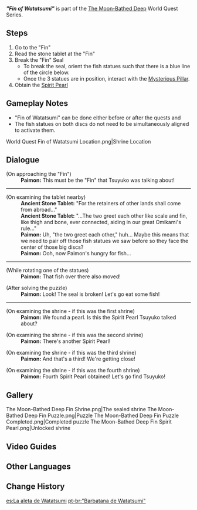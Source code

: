 {{Quest Infobox
|id            = 72147
|type          = World
|image         = World Quest Fin of Watatsumi.png
|chapter       = The Moon-Bathed Deep
|region        = Inazuma
|area          = Watatsumi Island
|startLocation = [[Watatsumi Island]], [[Inazuma]]
|prev          = The Moon-Bathed Deep (Quest)
|next          = "Heart of Watatsumi"
|concurrent    = "Eye of Watatsumi"
|concurrent2   = "Fang of Watatsumi"
|concurrent3   = "Tail of Watatsumi"
|characters    = Paimon; Traveler
|rewards       = Adventure EXP*200;Primogem*30;Hero's Wit*2;Mora*15,000
}}
'''''"Fin of Watatsumi"''''' is part of the [[The Moon-Bathed Deep]] World Quest Series.

==Steps==
# Go to the "Fin"
# Read the stone tablet at the "Fin"
# Break the "Fin" Seal
#* To break the seal, orient the fish statues such that there is a blue line of the circle below.
#* Once the 3 statues are in position, interact with the [[Mysterious Pillar]].
# Obtain the [[Spirit Pearl]]

==Gameplay Notes==
* "Fin of Watatsumi" can be done either before or after the quests {{LL|"Eye of Watatsumi"|,}} {{LL|"Fang of Watatsumi"|,}} and {{LL|"Tail of Watatsumi"|.}}
* The fish statues on both discs do not need to be simultaneously aligned to activate them.
<gallery>
World Quest Fin of Watatsumi Location.png|Shrine Location
</gallery>

==Dialogue==
{{Quest Description|You must first break the five seals on Watatsumi Island if you wish to enter Enkanomiya.}}
{{Dialogue Start}}
;(On approaching the "Fin")
:'''Paimon:''' This must be the "Fin" that Tsuyuko was talking about!
{{Dialogue End}}
----
{{Quest Description|update|An ancient stone tablet stands beside the shrine. Will there be anything of use written on it?}}
{{Dialogue Start}}
;(On examining the tablet nearby)
:'''Ancient Stone Tablet:''' "For the retainers of other lands shall come from abroad..."
:'''Ancient Stone Tablet:''' "...The two greet each other like scale and fin, like thigh and bone, ever connected, aiding in our great Omikami's rule..."
:'''Paimon:''' Uh, "the two greet each other," huh... Maybe this means that we need to pair off those fish statues we saw before so they face the center of those big discs?
:'''Paimon:''' Ooh, now Paimon's hungry for fish...
{{Dialogue End}}
----
{{Quest Description|update|With the help of the stone tablet's instructions, perhaps breaking the shrine seal will not be a problem... Right?}}
{{Dialogue Start}}
;(While rotating one of the statues)
:'''Paimon:''' That fish over there also moved!

;(After solving the puzzle)
:'''Paimon:''' Look! The seal is broken! Let's go eat some fish!
{{Dialogue End}}
----
{{Quest Description|update|You have finally broken the shrine's seal, and the Spirit Pearl is yours to claim. Go forth and take it!}}
{{Dialogue Start}}
;(On examining the shrine - if this was the first shrine)
:'''Paimon:''' We found a pearl. Is this the Spirit Pearl Tsuyuko talked about?

;(On examining the shrine - if this was the second shrine)
:'''Paimon:''' There's another Spirit Pearl!

;(On examining the shrine - if this was the third shrine)
:'''Paimon:''' And that's a third! We're getting close!

;(On examining the shrine - if this was the fourth shrine)
:'''Paimon:''' Fourth Spirit Pearl obtained! Let's go find Tsuyuko!
{{Dialogue End}}

==Gallery==
<gallery>
The Moon-Bathed Deep Fin Shrine.png|The sealed shrine
The Moon-Bathed Deep Fin Puzzle.png|Puzzle
The Moon-Bathed Deep Fin Puzzle Completed.png|Completed puzzle
The Moon-Bathed Deep Fin Spirit Pearl.png|Unlocked shrine
</gallery>

==Video Guides==
{{EVT
|video1   = https://youtu.be/lxn3AmhBxVU
|caption1 = "Fin of Watatsumi" Guide
}}

==Other Languages==
{{Other Languages
|en      = "Fin of Watatsumi"
|zhs     = 「海祇之鳍」
|zhs_rm  = "Hǎiqí zhī Qí"
|zht     = 「海祇之鰭」
|zht_rm  = "Hǎiqí zhī Qí"
|zh_tl   = "Watatsumi's Fin"
|ja      = 「海祇の鰭」
|ja_rm   = "Watatsumi no Hire"
|ja_tl   = "Fin of Watatsumi"
|ko      = 「와타츠미의 지느러미」
|ko_rm   = "Watacheumi-ui Jineureomi"
|ko_tl   = "Watatsumi's Fin"
|es      = La aleta de Watatsumi
|es_tl   = The Fin of Watatsumi
|fr      = «&nbsp;Nageoire de Watatsumi&nbsp;»
|fr_tl   = "Fin of Watatsumi"
|ru      = «Плавник Ватацуми»
|ru_tl   = "Fin of Watatsumi"
|th      = "ครีบแห่ง Watatsumi"
|th_rm   = "Khrip haeng Watatsumi"
|th_tl   = "Fin of Watatsumi"
|vi      = Vây Watatsumi
|vi_tl   = Watatsumi's Fin
|de      = „Flosse von Watatsumi“
|de_tl   = "Fin of Watatsumi"
|id      = "Sirip Watatsumi"
|id_tl   = "Fin of Watatsumi"
|pt      = "Barbatana de Watatsumi"
|pt_tl   = "Fin of Watatsumi"
|tr      = "Watatsumi'nin Yüzgeci"
|tr_tl   = "Watatsumi's Fin"
|it      = Pinna di Watatsumi
|it_tl   = Fin of Watatsumi
}}

==Change History==
{{Change History|2.1}}

[[es:La aleta de Watatsumi]]
[[pt-br:"Barbatana de Watatsumi"]]